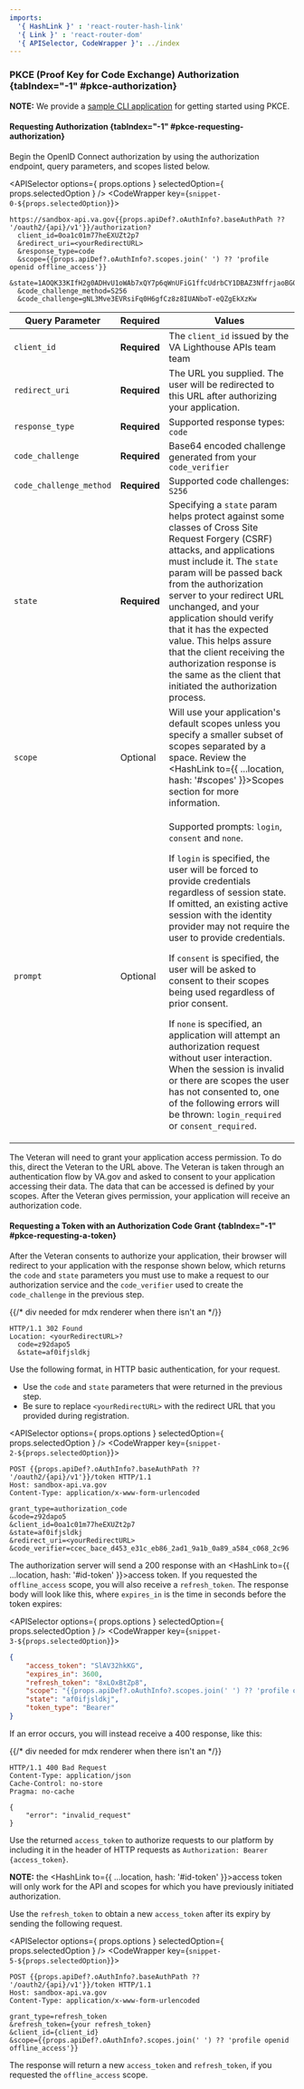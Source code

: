 ```yaml
---
imports:
  '{ HashLink }' : 'react-router-hash-link'
  '{ Link }' : 'react-router-dom'
  '{ APISelector, CodeWrapper }': ../index
---
```


### PKCE (Proof Key for Code Exchange) Authorization {tabIndex="-1" #pkce-authorization}

**NOTE:** We provide a [sample CLI application](https://github.com/department-of-veterans-affairs/vets-api-clients/tree/master/samples/oauth_pkce_cli) for getting started using PKCE.

#### Requesting Authorization {tabIndex="-1" #pkce-requesting-authorization}

Begin the OpenID Connect authorization by using the authorization endpoint, query parameters, and scopes listed below.

<APISelector options={ props.options } selectedOption={ props.selectedOption } />
<CodeWrapper key={`snippet-0-${props.selectedOption}`}>

```plaintext
https://sandbox-api.va.gov{{props.apiDef?.oAuthInfo?.baseAuthPath ?? '/oauth2/{api}/v1'}}/authorization?
  client_id=0oa1c01m77heEXUZt2p7
  &redirect_uri=<yourRedirectURL>
  &response_type=code
  &scope={{props.apiDef?.oAuthInfo?.scopes.join(' ') ?? 'profile openid offline_access'}}
  &state=1AOQK33KIfH2g0ADHvU1oWAb7xQY7p6qWnUFiG1ffcUdrbCY1DBAZ3NffrjaoBGQ
  &code_challenge_method=S256
  &code_challenge=gNL3Mve3EVRsiFq0H6gfCz8z8IUANboT-eQZgEkXzKw
```

</CodeWrapper>

| Query Parameter         | Required     | Values |
| ----------------------- | ------------ | ------ |
| `client_id`             | **Required** | The `client_id` issued by the VA Lighthouse APIs team team |
| `redirect_uri`          | **Required** | The URL you supplied. The user will be redirected to this URL after authorizing your application. |
| `response_type`         | **Required** | Supported response types: `code` |
| `code_challenge`        | **Required** | Base64 encoded challenge generated from your `code_verifier` |
| `code_challenge_method` | **Required** | Supported code challenges: `S256` |
| `state`                 | **Required** | Specifying a `state` param helps protect against some classes of Cross Site Request Forgery (CSRF) attacks, and applications must include it. The `state` param will be passed back from the authorization server to your redirect URL unchanged, and your application should verify that it has the expected value. This helps assure that the client receiving the authorization response is the same as the client that initiated the authorization process. |
| `scope`                 | Optional     | Will use your application's default scopes unless you specify a smaller subset of scopes separated by a space. Review the <HashLink to={{ ...location, hash: '#scopes' }}>Scopes section</HashLink> for more information. |
| `prompt`                | Optional     | <p>Supported prompts: `login`, `consent` and `none`.</p><p>If `login` is specified, the user will be forced to provide credentials regardless of session state. If omitted, an existing active session with the identity provider may not require the user to provide credentials.</p><p>If `consent` is specified, the user will be asked to consent to their scopes being used regardless of prior consent.</p><p>If `none` is specified, an application will attempt an authorization request without user interaction. When the session is invalid or there are scopes the user has not consented to, one of the following errors will be thrown: `login_required` or `consent_required`.</p> |

The Veteran will need to grant your application access permission. To do this, direct the Veteran to the URL above. The Veteran is taken through an authentication flow by VA.gov and asked to consent to your application accessing their data. The data that can be accessed is defined by your scopes. After the Veteran gives permission, your application will receive an authorization code.

#### Requesting a Token with an Authorization Code Grant {tabIndex="-1" #pkce-requesting-a-token}

After the Veteran consents to authorize your application, their browser will redirect to your application with the response shown below, which returns the `code` and `state` parameters you must use to make a request to our authorization service and the `code_verifier` used to create the `code_challenge` in the previous step.

<div>{{/* div needed for mdx renderer when there isn't an <APISelector /> */}}</div>
<CodeWrapper key={`snippet-1-${props.selectedOption}`}>

```http
HTTP/1.1 302 Found
Location: <yourRedirectURL>?
  code=z92dapo5
  &state=af0ifjsldkj
```

</CodeWrapper>

Use the following format, in HTTP basic authentication, for your request.

- Use the `code` and `state` parameters that were returned in the previous step.
- Be sure to replace `<yourRedirectURL>` with the redirect URL that you provided during registration.

<APISelector options={ props.options } selectedOption={ props.selectedOption } />
<CodeWrapper key={`snippet-2-${props.selectedOption}`}>

```http
POST {{props.apiDef?.oAuthInfo?.baseAuthPath ?? '/oauth2/{api}/v1'}}/token HTTP/1.1
Host: sandbox-api.va.gov
Content-Type: application/x-www-form-urlencoded

grant_type=authorization_code
&code=z92dapo5
&client_id=0oa1c01m77heEXUZt2p7
&state=af0ifjsldkj
&redirect_uri=<yourRedirectURL>
&code_verifier=ccec_bace_d453_e31c_eb86_2ad1_9a1b_0a89_a584_c068_2c96
```

</CodeWrapper>

The authorization server will send a 200 response with an <HashLink to={{ ...location, hash: '#id-token' }}>access token</HashLink>. If you requested the `offline_access` scope, you will also receive a `refresh_token`. The response body will look like this, where `expires_in` is the time in seconds before the token expires:

<APISelector options={ props.options } selectedOption={ props.selectedOption } />
<CodeWrapper key={`snippet-3-${props.selectedOption}`}>

```json
{
    "access_token": "SlAV32hkKG",
    "expires_in": 3600,
    "refresh_token": "8xLOxBtZp8",
    "scope": "{{props.apiDef?.oAuthInfo?.scopes.join(' ') ?? 'profile openid offline_access'}}",
    "state": "af0ifjsldkj",
    "token_type": "Bearer"
}
```

</CodeWrapper>

If an error occurs, you will instead receive a 400 response, like this:

<div>{{/* div needed for mdx renderer when there isn't an <APISelector /> */}}</div>
<CodeWrapper key={`snippet-4-${props.selectedOption}`}>

```http
HTTP/1.1 400 Bad Request
Content-Type: application/json
Cache-Control: no-store
Pragma: no-cache

{
    "error": "invalid_request"
}
```

</CodeWrapper>

Use the returned `access_token` to authorize requests to our platform by including it in the header of HTTP requests as `Authorization: Bearer {access_token}`.

**NOTE:** the <HashLink to={{ ...location, hash: '#id-token' }}>access token</HashLink> will only work for the API and scopes for which you have previously initiated authorization.

Use the `refresh_token` to obtain a new `access_token` after its expiry by sending the following request.

<APISelector options={ props.options } selectedOption={ props.selectedOption } />
<CodeWrapper key={`snippet-5-${props.selectedOption}`}>

```http
POST {{props.apiDef?.oAuthInfo?.baseAuthPath ?? '/oauth2/{api}/v1'}}/token HTTP/1.1
Host: sandbox-api.va.gov
Content-Type: application/x-www-form-urlencoded

grant_type=refresh_token
&refresh_token={your refresh_token}
&client_id={client_id}
&scope={{props.apiDef?.oAuthInfo?.scopes.join(' ') ?? 'profile openid offline_access'}}
```

</CodeWrapper>

The response will return a new `access_token` and `refresh_token`, if you requested the `offline_access` scope.
